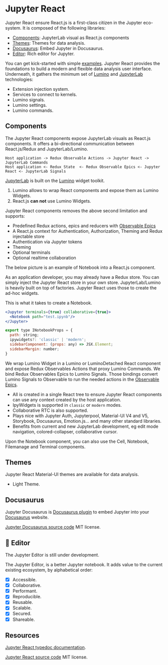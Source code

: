 
# Jupyter React

Jupyter React ensure React.js is a first-class citizen in the Jupyter eco-system. It is composed of the following libraries:

- [Components](#components): JupyterLab visual as React.js components
- [Themes](#mui-themes): Themes for data analysis.
- [Docusaurus](#docusaurus): Embed Jupyter in Docusaurus.
- [Editor](#editor): Rich editor for Jupyter.

You can get kick-started with simple [examples](https://github.com/datalayer/jupyter-examples). Jupyter React provides the foundations to build a modern and flexible data analysis user interface. Underneath, it gathers the minimum set of [Lumino](https://github.com/jupyterlab/lumino) and [JupyterLab](https://github.com/jupyterlab/jupyterlab) technologies:

- Extension injection system.
- Services to connect to kernels.
- Lumino signals.
- Lumino settings.
- Lumino commands.

## Components

The Jupyter React components expose JupyterLab visuals as React.js components. It offers a bi-directional communication between React.js/Redux and JupyterLab/Lumino.

```
Host application -> Redux Observable Actions -> Jupyter React -> JupyterLab Commands
Host application <- Redux State  <- Redux Observable Epics <- Jupyter React <- JupyterLab Signals
```

[JupyterLab](https://github.com/jupyterlab/jupyterlab) is built on the [Lumino](https://github.com/jupyterlab/lumino) widget toolkit.

1. Lumino allows to wrap React components and expose them as Lumino Widgets.
2. React.js **can not** use Lumino Widgets.

Jupyter React components removes the above second limitation and supports:

- Predefined Redux actions, epics and reducers with [Observable Epics](https://redux-observable.js.org/docs/basics/Epics.html)
- A React.js context for Authentication, Authorization, Theming and Redux injectable store
- Authentication via Jupyter tokens
- Theming
- Optional terminals
- Optional realtime collaboration

The below picture is an example of Notebook into a React.js component.

<ModalImage
  small="https://datalayer-jupyter-examples.s3.amazonaws.com/jupyter-react-notebook.png"
  large="https://datalayer-jupyter-examples.s3.amazonaws.com/jupyter-react-notebook.png"
  alt="Jupyter React Notebook"
/>

As an application developer, you may already have a Redux store. You can simply inject the Jupyter React store in your own store. JupyterLab/Lumino is heavily built on top of factories. Jupyter React uses those to create the ad-hoc widgets.

This is what it takes to create a Notebook.

```jsx
<Jupyter terminals={true} collaborative={true}>
  <Notebook path="test.ipynb"/>
</Jupyter>
```

```js
export type INotebookProps = {
  path: string;
  ipywidgets?: 'classic' | 'modern';
  sidebarComponent: (props: any) => JSX.Element;
  sidebarMargin: number;
}
```

We wrap Lumino Widget in a Lumino or LuminoDetached React component and expose Redux Observables Actions that proxy Lumino Commands. We bind Redux Observables Epics to Lumino Signals. Those bindings convert Lumino Signals to Observable to run the needed actions in the [Observable Epics](https://redux-observable.js.org/docs/basics/Epics.html).

- All is created in a single React tree to ensure Jupyter React components can use any context created by the host application.
- IpyWidgets is supported in `classic` or `modern` modes.
- Collaborative RTC is also supported.
- Plays nice with Jupyter Auth, Jupyterpool, Material-UI V4 and V5, Storybook, Docusaurus, Emotion.js... and many other standard libraries.
- Benefits from current and new JupyterLab development, eg edit mode navigation, colored-collapser, collaborative cursor.

Upon the Notebook component, you can also use the Cell, Notebook, Filemanage and Terminal components.

<ModalImage
  small="https://datalayer-jupyter-examples.s3.amazonaws.com/jupyter-react-gallery.gif"
  large="https://datalayer-jupyter-examples.s3.amazonaws.com/jupyter-react-gallery.gif"
  alt="Jupyter React Gallery"
/>

## Themes

Jupyter React Material-UI themes are available for data analysis.

- Light Theme.

## Docusaurus

Jupyter Docusaurus is [Docusaurus plugin](https://docusaurus.io/docs/next/using-plugins) to embed Jupyter into your [Docusaurus](https://docusaurus.io) website.

[Jupyter Docusaurus source code](https://github.com/datalayer/jupyter-react/tree/main/examples/docusaurus) MIT license.

## 🚧 Editor

The Jupyter Editor is still under development.

<ModalImage
  small="https://datalayer-jupyter-examples.s3.amazonaws.com/jupyter-react-slate.gif"
  large="https://datalayer-jupyter-examples.s3.amazonaws.com/jupyter-react-slate.gif"
  alt="Jupyter React Slate"
/>

The Jupyter Editor, is a better Jupyter notebook. It adds value to the current existing ecosystem, by alphabetical order:

- [x] Accessible.
- [x] Collaborative.
- [x] Performant.
- [x] Reproducible.
- [x] Reusable.
- [x] Scalable.
- [x] Secured.
- [x] Shareable.

## Resources

[Jupyter React typedoc documentation](https://typedoc.datalayer.tech/datalayer/jupyter-react/0.0.24/index.html).

[Jupyter React source code](https://github.com/datalayer/jupyter-react) MIT license.
